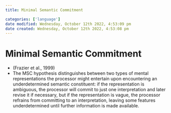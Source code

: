 ```yaml
---
title: Minimal Semantic Commitment

categories: ['language']
date modified: Wednesday, October 12th 2022, 4:53:09 pm
date created: Wednesday, October 12th 2022, 4:53:08 pm
---
```


# Minimal Semantic Commitment


- (Frazier et al., 1999)
- The MSC hypothesis distinguishes between two types of mental representations the processor might entertain upon encountering an underdetermined semantic constituent: if the representation is ambiguous, the processor will commit to just one interpretation and later revise it if necessary, but if the representation is vague, the processor refrains from committing to an interpretation, leaving some features underdetermined until further information is made available.




